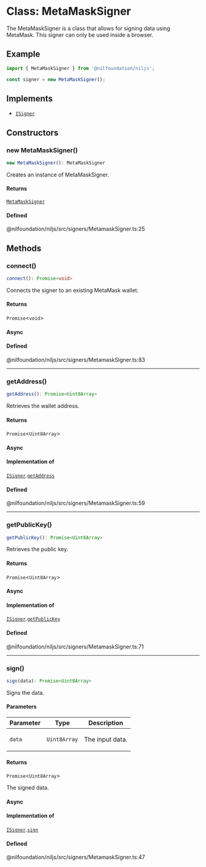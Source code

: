# Class: MetaMaskSigner

The MetaMaskSigner is a class that allows for signing data using MetaMask.
This signer can only be used inside a browser.

## Example

```ts
import { MetaMaskSigner } from '@nilfoundation/niljs';

const signer = new MetaMaskSigner();
```

## Implements

- [`ISigner`](../interfaces/ISigner.mdx)

## Constructors

### new MetaMaskSigner()

```ts
new MetaMaskSigner(): MetaMaskSigner
```

Creates an instance of MetaMaskSigner.

#### Returns

[`MetaMaskSigner`](MetaMaskSigner.mdx)

#### Defined  
@nilfoundation/niljs/src/signers/MetamaskSigner.ts:25

## Methods

### connect()

```ts
connect(): Promise<void>
```

Connects the signer to an existing MetaMask wallet.

#### Returns

`Promise`\<`void`\>

#### Async

#### Defined  
@nilfoundation/niljs/src/signers/MetamaskSigner.ts:83

***

### getAddress()

```ts
getAddress(): Promise<Uint8Array>
```

Retrieves the wallet address.

#### Returns

`Promise`\<`Uint8Array`\>

#### Async

#### Implementation of

[`ISigner`](../interfaces/ISigner.mdx).[`getAddress`](../interfaces/ISigner.mdx#getaddress)

#### Defined  
@nilfoundation/niljs/src/signers/MetamaskSigner.ts:59

***

### getPublicKey()

```ts
getPublicKey(): Promise<Uint8Array>
```

Retrieves the public key.

#### Returns

`Promise`\<`Uint8Array`\>

#### Async

#### Implementation of

[`ISigner`](../interfaces/ISigner.mdx).[`getPublicKey`](../interfaces/ISigner.mdx#getpublickey)

#### Defined  
@nilfoundation/niljs/src/signers/MetamaskSigner.ts:71

***

### sign()

```ts
sign(data): Promise<Uint8Array>
```

Signs the data.

#### Parameters

<table>
<thead>
<tr>
<th>Parameter</th>
<th>Type</th>
<th>Description</th>
</tr>
</thead>
<tbody>
<tr>
<td>

`data`

</td>
<td>

`Uint8Array`

</td>
<td>

The input data.

</td>
</tr>
</tbody>
</table>

#### Returns

`Promise`\<`Uint8Array`\>

The signed data.

#### Async

#### Implementation of

[`ISigner`](../interfaces/ISigner.mdx).[`sign`](../interfaces/ISigner.mdx#sign)

#### Defined  
@nilfoundation/niljs/src/signers/MetamaskSigner.ts:47
